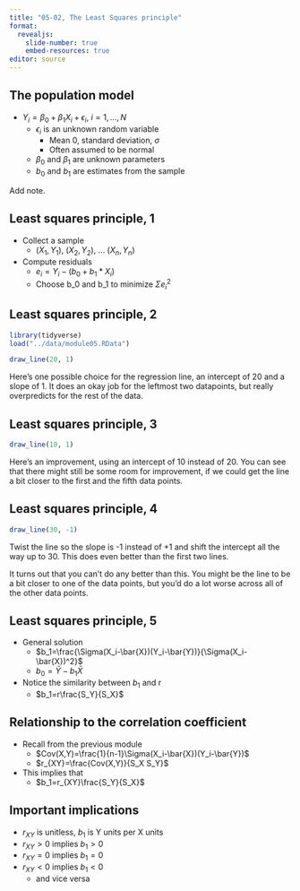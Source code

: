 ```yaml
---
title: "05-02, The Least Squares principle"
format: 
  revealjs:
    slide-number: true
    embed-resources: true
editor: source
---
```


## The population model

-   $Y_i=\beta_0+\beta_1 X_i + \epsilon_i,\ i=1,...,N$
    -   $\epsilon_i$ is an unknown random variable
        -    Mean 0, standard deviation, $\sigma$
        -    Often assumed to be normal
    -   $\beta_0$ and $\beta_1$ are unknown parameters
    -   $b_0$ and $b_1$ are estimates from the sample
    
::: notes
Add note.
:::

## Least squares principle, 1

-   Collect a sample
    -   $(X_1,Y_1),\ (X_2,Y_2),\ ...\ (X_n,Y_n)$
-   Compute residuals
    -   $e_i=Y_i-(b_0+b_1*X_i)$
    -   Choose b_0 and b_1 to minimize $\Sigma e_i^2$

## Least squares principle, 2

```r
library(tidyverse)
load("../data/module05.RData")
```

```r
draw_line(20, 1)
```

:::notes
Here's one possible choice for the regression line, an intercept of 20 and a slope of 1. It does an okay job for the leftmost two datapoints, but really overpredicts for the rest of the data.
:::

## Least squares principle, 3

```r
draw_line(10, 1)
```

:::notes
Here's an improvement, using an intercept of 10 instead of 20. You can see that there might still be some room for improvement, if we could get the line a bit closer to the first and the fifth data points.
:::

## Least squares principle, 4

```r
draw_line(30, -1)
```

:::notes
Twist the line so the slope is -1 instead of +1 and shift the intercept all the way up to 30. This does even better than the first two lines.

It turns out that you can't do any better than this. You might be the line to be a bit closer to one of the data points, but you'd do a lot worse across all of the other data points.
:::

## Least squares principle, 5

-   General solution
    -   $b_1=\frac{\Sigma(X_i-\bar{X})(Y_i-\bar{Y})}{\Sigma(X_i-\bar{X})^2}$
    -   $b_0=\bar{Y}-b_1\bar{X}$
-   Notice the similarity between $b_1$ and r
    -   $b_1=r\frac{S_Y}{S_X}$
    
## Relationship to the correlation coefficient

-   Recall from the previous module
    -   $Cov(X,Y)=\frac{1}{n-1}\Sigma(X_i-\bar{X})(Y_i-\bar{Y})$
    -   $r_{XY}=\frac{Cov(X,Y)}{S_X S_Y}$
-   This implies that
    -   $b_1=r_{XY}\frac{S_Y}{S_X}$

## Important implications

-   $r_{XY}$ is unitless, $b_1$ is Y units per X units
-   $r_{XY}>0$ implies $b_1>0$
-   $r_{XY}=0$ implies $b_1=0$
-   $r_{XY}<0$ implies $b_1<0$
    -   and vice versa

